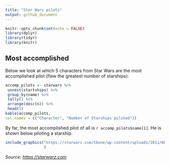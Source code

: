 ```yaml
---
title: "Star Wars pilots"
output: github_document
---
```


```r
knitr::opts_chunk$set(echo = FALSE)
library(dplyr)
library(tidyr)
library(knitr)
```

## Most accomplished

Below we look at which 5 characters from Star Wars are the most accomplished pilot (flew the greatest number of starships):


```r
accomp_pilots <- starwars %>% 
 unnest(startships) %>% 
 group_by(name) %>% 
 tally() %>% 
 arrange(desc(n)) %>% 
 head(5)
kable(accomp_pilots,
col.names = c("Character", "Number of Starships piloted"))

```

By far, the most accomplished pilot of all is `r accomp_pilots$name[1]`. He is shown below piloting a starship.

```r
include_graphics("https://starwarz.com/tbone/wp-content/uploads/2011/08/331.jpg",
                 )
```

*Source: <https://starwarz.com>*
